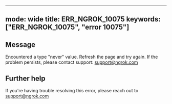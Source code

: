 
---
mode: wide
title: ERR_NGROK_10075
keywords: ["ERR_NGROK_10075", "error 10075"]
---

## Message
Encountered a type "never" value. Refresh the page and try again. If the problem persists, please contact support: support@ngrok.com




## Further help
If you're having trouble resolving this error, please reach out to [support@ngrok.com](mailto:support@ngrok.com?subject=Help%20with%20ERR_NGROK_10075)

